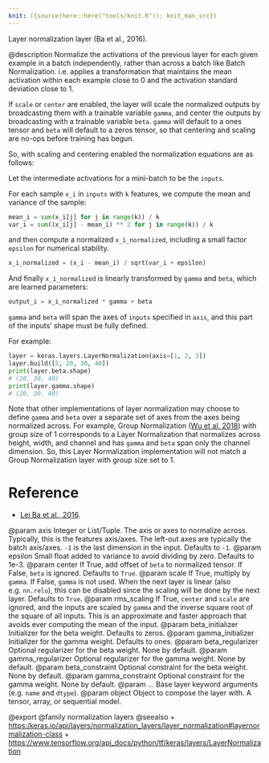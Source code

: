 ```yaml
---
knit: ({source(here::here("tools/knit.R")); knit_man_src})
---
```

Layer normalization layer (Ba et al., 2016).

@description
Normalize the activations of the previous layer for each given example in a
batch independently, rather than across a batch like Batch Normalization.
i.e. applies a transformation that maintains the mean activation within each
example close to 0 and the activation standard deviation close to 1.

If `scale` or `center` are enabled, the layer will scale the normalized
outputs by broadcasting them with a trainable variable `gamma`, and center
the outputs by broadcasting with a trainable variable `beta`. `gamma` will
default to a ones tensor and `beta` will default to a zeros tensor, so that
centering and scaling are no-ops before training has begun.

So, with scaling and centering enabled the normalization equations
are as follows:

Let the intermediate activations for a mini-batch to be the `inputs`.

For each sample `x_i` in `inputs` with `k` features, we compute the mean and
variance of the sample:

```python
mean_i = sum(x_i[j] for j in range(k)) / k
var_i = sum((x_i[j] - mean_i) ** 2 for j in range(k)) / k
```

and then compute a normalized `x_i_normalized`, including a small factor
`epsilon` for numerical stability.

```python
x_i_normalized = (x_i - mean_i) / sqrt(var_i + epsilon)
```

And finally `x_i_normalized ` is linearly transformed by `gamma` and `beta`,
which are learned parameters:

```python
output_i = x_i_normalized * gamma + beta
```

`gamma` and `beta` will span the axes of `inputs` specified in `axis`, and
this part of the inputs' shape must be fully defined.

For example:

```python
layer = keras.layers.LayerNormalization(axis=[1, 2, 3])
layer.build([5, 20, 30, 40])
print(layer.beta.shape)
# (20, 30, 40)
print(layer.gamma.shape)
# (20, 30, 40)
```

Note that other implementations of layer normalization may choose to define
`gamma` and `beta` over a separate set of axes from the axes being
normalized across. For example, Group Normalization
([Wu et al. 2018](https://arxiv.org/abs/1803.08494)) with group size of 1
corresponds to a Layer Normalization that normalizes across height, width,
and channel and has `gamma` and `beta` span only the channel dimension.
So, this Layer Normalization implementation will not match a Group
Normalization layer with group size set to 1.

# Reference
- [Lei Ba et al., 2016](https://arxiv.org/abs/1607.06450).

@param axis Integer or List/Tuple. The axis or axes to normalize across.
    Typically, this is the features axis/axes. The left-out axes are
    typically the batch axis/axes. `-1` is the last dimension in the
    input. Defaults to `-1`.
@param epsilon Small float added to variance to avoid dividing by zero.
    Defaults to 1e-3.
@param center If True, add offset of `beta` to normalized tensor. If False,
    `beta` is ignored. Defaults to `True`.
@param scale If True, multiply by `gamma`. If False, `gamma` is not used.
    When the next layer is linear (also e.g. `nn.relu`), this can be
    disabled since the scaling will be done by the next layer.
    Defaults to `True`.
@param rms_scaling If True, `center` and `scale` are ignored, and the
    inputs are scaled by `gamma` and the inverse square root
    of the square of all inputs. This is an approximate and faster
    approach that avoids ever computing the mean of the input.
@param beta_initializer Initializer for the beta weight. Defaults to zeros.
@param gamma_initializer Initializer for the gamma weight. Defaults to ones.
@param beta_regularizer Optional regularizer for the beta weight.
    None by default.
@param gamma_regularizer Optional regularizer for the gamma weight.
    None by default.
@param beta_constraint Optional constraint for the beta weight.
    None by default.
@param gamma_constraint Optional constraint for the gamma weight.
    None by default.
@param ... Base layer keyword arguments (e.g. `name` and `dtype`).
@param object Object to compose the layer with. A tensor, array, or sequential model.

@export
@family normalization layers
@seealso
+ <https:/keras.io/api/layers/normalization_layers/layer_normalization#layernormalization-class>
+ <https://www.tensorflow.org/api_docs/python/tf/keras/layers/LayerNormalization>
